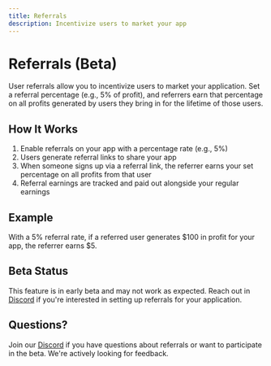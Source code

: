 ```yaml
---
title: Referrals
description: Incentivize users to market your app
---
```


# Referrals (Beta)

User referrals allow you to incentivize users to market your application. Set a referral percentage (e.g., 5% of profit), and referrers earn that percentage on all profits generated by users they bring in for the lifetime of those users.

## How It Works

1. Enable referrals on your app with a percentage rate (e.g., 5%)
2. Users generate referral links to share your app
3. When someone signs up via a referral link, the referrer earns your set percentage on all profits from that user
4. Referral earnings are tracked and paid out alongside your regular earnings

## Example

With a 5% referral rate, if a referred user generates $100 in profit for your app, the referrer earns $5.

## Beta Status

This feature is in early beta and may not work as expected. Reach out in [Discord](https://discord.gg/merit) if you're interested in setting up referrals for your application.

## Questions?

Join our [Discord](https://discord.gg/merit) if you have questions about referrals or want to participate in the beta. We're actively looking for feedback.
